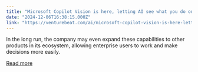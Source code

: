 ```yaml
---
title: "Microsoft Copilot Vision is here, letting AI see what you do online"
date: "2024-12-06T16:38:15.000Z"
link: "https://venturebeat.com/ai/microsoft-copilot-vision-is-here-letting-ai-see-what-you-do-online/"
---
```


In the long run, the company may even expand these capabilities to other products in its ecosystem, allowing enterprise users to work and make decisions more easily.

[Read more](https://venturebeat.com/ai/microsoft-copilot-vision-is-here-letting-ai-see-what-you-do-online/)
